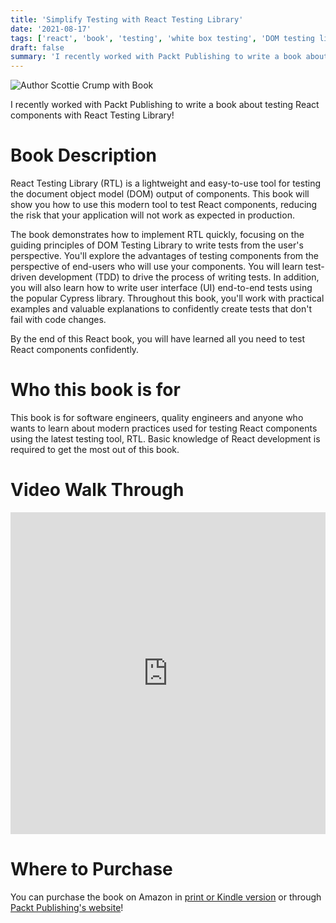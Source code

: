 ```yaml
---
title: 'Simplify Testing with React Testing Library'
date: '2021-08-17'
tags: ['react', 'book', 'testing', 'white box testing', 'DOM testing library', 'Cypress', 'youtube']
draft: false
summary: 'I recently worked with Packt Publishing to write a book about testing React components with React Testing Library...'
---
```


<div class="text-center">
  <Image
    alt="Author Scottie Crump with Book"
    src="/static/images/scottieAndRtlBook.jpeg"
    width={437}
    height={434}
  />
</div>

I recently worked with Packt Publishing to write a book about testing React components with React Testing Library!

# Book Description

React Testing Library (RTL) is a lightweight and easy-to-use tool for testing the document object model (DOM) output of components. This book will show you how to use this modern tool to test React components, reducing the risk that your application will not work as expected in production.

The book demonstrates how to implement RTL quickly, focusing on the guiding principles of DOM Testing Library to write tests from the user's perspective. You'll explore the advantages of testing components from the perspective of end-users who will use your components. You will learn test-driven development (TDD) to drive the process of writing tests. In addition, you will also learn how to write user interface (UI) end-to-end tests using the popular Cypress library. Throughout this book, you'll work with practical examples and valuable explanations to confidently create tests that don't fail with code changes.

By the end of this React book, you will have learned all you need to test React components confidently.

# Who this book is for

This book is for software engineers, quality engineers and anyone who wants to learn about modern practices used for testing React components using the latest testing tool, RTL. Basic knowledge of React development is required to get the most out of this book.

# Video Walk Through

<div style={{ marginBottom: '2em' }}>
  <iframe
    width="100%"
    height="515"
    src="https://www.youtube.com/embed/DeotUmvaL7g"
    title="YouTube video player"
    frameborder="0"
    allow="accelerometer; autoplay; clipboard-write; encrypted-media; gyroscope; picture-in-picture"
    allowfullscreen
  ></iframe>
</div>

# Where to Purchase

You can purchase the book on Amazon in [print or Kindle version](https://www.amazon.com/dp/1800564457/ref=cm_sw_em_r_mt_dp_M6EX6SK87A0RS2QBQBY7) or through [Packt Publishing's website](https://www.packtpub.com/product/simplify-testing-with-react-testing-library/9781800564459)!
